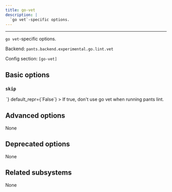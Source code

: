 ```yaml
---
title: go-vet
description: |
  `go vet`-specific options.
---
```



---

`go vet`-specific options.

Backend: <span className="color--primary">`pants.backend.experimental.go.lint.vet`</span>

Config section: <span className="color--primary">`[go-vet]`</span>

<span className={styles.options}>

## Basic options

### `skip`

<Option
  cli_repr={`--[no-]go-vet-skip`}
  env_repr='PANTS_GO_VET_SKIP'
  toml_repr={`[go-vet]
skip = <bool>`}
  default_repr={`False`}
>

If true, don&#x27;t use `go vet` when running `pants lint`.

</Option>

## Advanced options

None

## Deprecated options

None

## Related subsystems

None

</span>
